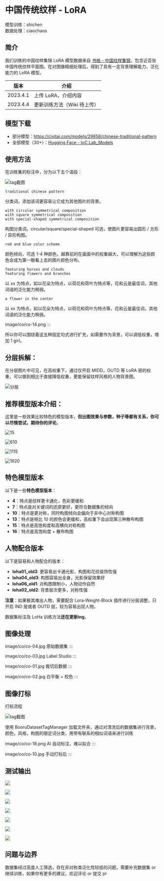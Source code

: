 


# 中国传统纹样 - LoRA



模型训练：shichen \
数据处理：ciaochaos


## 简介

我们训练的中国纹样集锦 LoRA 模型数据来自 [书格 - 中国纹样集锦](https://www.shuge.org/ebook/zhong-guo-wen-yang-ji-jin/)，包含近百张中国传统纹样平面图。在对图像精细处理后，得到了具有一定背景理解能力、泛化能力的 LoRA 模型。

| 版本       | 介绍               |
|----------|------------------|
| 2023.4.1 | 上传 LoRA，介绍内容     |
| 2023.4.4 | 更新训练方法（Wiki 待上传） |


## 模型下载

* 部分模型：https://civitai.com/models/29858/chinese-traditional-pattern
* 全部模型（30+）：[Hugging Face - IoC Lab_Models](https://huggingface.co/ioclab/IocLab_Models/tree/main)


## 使用方法


在训练集的标注中，分为以下五个语段：

![tag截图](image/co/co-13.png)

```
traditional chinese pattern
```

分类词，添加该词更容易让它成为其他图片的背景。

```
with circular symmetrical composition
with square symmetrical composition
with special-shaped symmetrical composition
```

构图分类词，circular/square/special-shaped 可选，使图片更容易出圆形 / 方形 / 异形构图。

```
red and blue color scheme
```

颜色倾向，可选 1-4 种颜色，越靠前的在画面中的权重越大，可以理解为这些颜色会成为第一眼看上去的图片颜色分布。

```
featuring horses and clouds
featuring flowers and branches
```

以 xx 为特点，如以花朵为特点，以荷花和荷叶为特点等，花和云是最佳词，其他词语的泛化能力稍弱。

```shell
a flower in the center
```

以 xx 为特点，如以花朵为特点，以荷花和荷叶为特点等，花和云是最佳词，其他词语的泛化能力稍弱。

image/co/co-14.png
:::

所以你可以围绕着这五种固定句式进行扩充，如需要作为背景，可以调低权重，增加 1 girl。

## 分层拆解：

在分层图片中可见，在高权重下，通过仅开启 MIDD，OUTD 等 LoRA 层的权重，可以做到相比于直接降低权重，更能保留纹样风格的人物背景图。

![分层](image/co/co-17.jpeg)

## 推荐模型版本介绍：

这里是一些效果比较特色的模型版本，**但出图效果与参数，种子等都有关系，你可以尽情尝试，期待你的评论**。

![15](image/co/co-10.jpg)

![610](image/co/co-09.jpg)

![1115](image/co/co-15.jpeg)

![1620](image/co/co-16.jpeg)


## 特色模型版本

以下是一些**特色模型版本**：

- **4**：特点是纹样更卡通化，色彩更缓和
- **7**：特点是对关键词的还原更好，更符合数据集的倾向
- **10**：特点是更对称，同时构图倾向会偏向于非中心对称构图
- **13**：特点是相比 10 的颜色会更缓和，高权重下会出现第三种散布构图
- **15**：特点是高饱和度和高横向对称构图
- **16**：特点是高饱和度 + 散布构图

## 人物配合版本

以下是容易和人物配合的版本：

- **loha01_old3**: 更容易出卡通光影，构图和花纹装饰性强
- **loha04_old3**: 构图容易出全身，光影保留效果好
- **loha06_old1**: 对构图限制小，人物动作自然
- **loha02_old2**: 背景层次更多，对称性强

**注意**：如果极其难出人物，需要配合 Lora-Weight-Block 插件进行分层调整，只开启 IND 层或者 OUTD 层，较为容易出现人物。

数据集标注及 LoHa 训练方法**还在更新ing**。


## 图像处理

image/co/co-04.jpg
原始数据集
:::

image/co/co-03.jpg
Label Studio
:::

image/co/co-01.jpg
裁切后数据
:::

image/co/co-02.jpg
白平衡 + 校色
:::

## 图像打标

打标流程

![tag截图](image/co/co-13.png)

使用 BooruDatasetTagManager 加载文件夹，通过对清洗后的数据集进行背景，颜色，风格，构图的限定词分类，用带有联系的相似词语来进行训练

image/co/co-18.png
AI 自动标注，难以拟合
:::

image/co/co-10.jpg
手动打标后
:::


## 测试输出

![](image/co/co-07.jpg)

![](image/co/co-08.jpg)

![](image/co/co-09.jpg)

![](image/co/co-10.jpg)

![](image/co/co-11.jpg)

![](image/co/co-05.jpg)

![](image/co/co-06.jpg)


## 问题与边界


数据集经过高度人工筛选，存在非对称类泛化性较低的问题，需要补充数据集 or 继续训练，如果你有更多的建议，欢迎评论 or 提交 pr